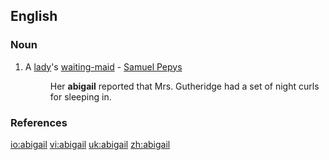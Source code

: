 {{see|Abigail}}
==English==

===Noun===
{{en-noun}}

# A [[lady]]'s [[waiting-maid]] - [[w:Samuel Pepys|Samuel Pepys]]
#:Her '''abigail''' reported that Mrs. Gutheridge had a set of night curls for sleeping in.

===References===
{{R:Century 1911}}
{{R:Webster 1913}}

[[io:abigail]]
[[vi:abigail]]
[[uk:abigail]]
[[zh:abigail]]
